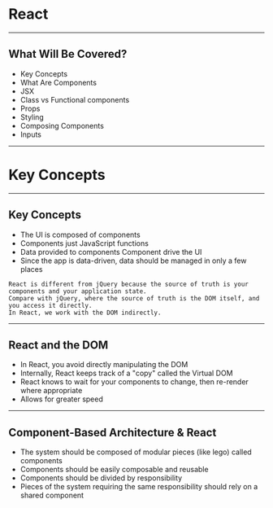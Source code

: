 

# React

---

## What Will Be Covered?

- Key Concepts
- What Are Components 
- JSX
- Class vs Functional components    
- Props 
- Styling
- Composing Components
- Inputs 

---

# Key Concepts 

---

## Key Concepts

- The UI is composed  of components
- Components  just JavaScript functions
- Data provided to components Component drive the UI
- Since the app is data-driven, data should be managed in only a few places

```notes
React is different from jQuery because the source of truth is your components and your application state.
Compare with jQuery, where the source of truth is the DOM itself, and you access it directly.
In React, we work with the DOM indirectly.
```

---

## React and the DOM

- In React, you avoid directly manipulating the DOM
- Internally, React keeps track of a "copy" called the Virtual DOM
- React knows to wait for your components to change, then re-render where appropriate
- Allows for greater speed

---

## Component-Based Architecture & React

- The system should be composed of modular pieces (like lego) called components
- Components should be easily composable and reusable
- Components should be divided by responsibility
- Pieces of the system requiring the same responsibility should rely on a shared component
